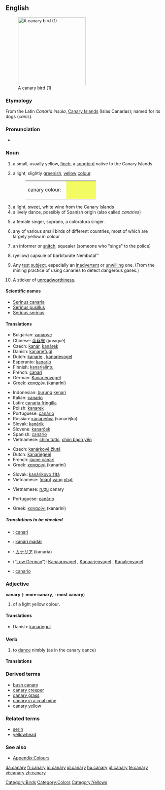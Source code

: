 {{wikipedia}}
==English==
[[Image:Yellow_finch_1.jpg|thumb|right|220px|A canary bird (1)]]

===Etymology===
From the Latin ''Canaria insula'', [[Canary Islands]] (Islas Canarias); named for its dogs (''canis'').

===Pronunciation===
*{{audio|en-us-canary.ogg|Audio (US)}}

===Noun===
{{en-noun|canaries}}

# a small, usually yellow, [[finch]], a [[songbird]] native to the Canary Islands .
# {{colour}} a light, slightly [[green]]ish, [[yellow]] [[colour]].
#: <table><tr><td>canary colour: &nbsp;</td><td bgcolor="#F2FB62" width="80">&nbsp; </td></tr></table>
# a light, sweet, white wine from the Canary Islands
# a lively dance, possibly of Spanish origin (also called ''canaries'')
# {{colloquial}} a female singer, soprano, a coloratura singer.
# any of various small birds of different countries, most of which are largely yellow in colour
# {{slang}} an informer or [[snitch]], squealer (someone who "sings" to the police)
# {{slang}} (yellow) capsule of barbiturate Nembutal™
# {{italbrac|metaphorically}} Any [[test]] [[subject]], especially an [[inadvertent]] or [[unwilling]] one.  (From the mining practice of using canaries to detect dangerous gases.)
# {{context|Australian English|colloquial}} A sticker of [[unroadworthiness]].

====Scientific names====
*[[Serinus canaria]]
*[[Serinus pusillus]]
*[[Serinus serinus]]

====Translations====
{{trans-top|Bird from Canary Islands}}
*Bulgarian: [[кaнaрчe]] {{n}}
*Chinese: [[金丝雀]] (jīnsīquè)
*Czech: [[kanár]], [[kanárek]] {{m}}
*Danish: [[kanariefugl]] {{g|Danish}}
*Dutch: [[kanarie]] {{m}}, [[kanarievogel]] {{m}}
*Esperanto: [[kanario]]
*Finnish: [[kanarialintu]]
*French: [[canari]] {{m}}
*German: [[Kanarienvogel]] {{m}}
*Greek: [[καναρίνι]] (kanaríni) {{n}}
{{trans-mid}}
*Indonesian: [[burung]] [[kenari]]
*Italian: [[canario]] {{m}}
*Latin: [[canaria fringilla]]
*Polish: [[kanarek]] {{m}}
*Portuguese: [[canário]] {{m}}
*Russian: [[кaнaрeйкa]] (kanaréjka) {{f}}
*Slovak: [[kanárik]] {{m}}
*Slovene: [[kanarček]] {{m}}
*Spanish: [[canario]] {{m}}
*Vietnamese: [[chim tước]], [[chim bạch yến]]
{{trans-bottom}}

{{trans-top|Colour}}
*Czech: [[kanárkově žlutá]] {{f}}
*Dutch: [[kanariegeel]] {{n}}
*French: [[jaune canari]] {{m}}
*Greek: [[καναρινί]] (kanariní) {{n}}
{{trans-mid}}
*Slovak: [[kanárikovo žltá]] {{f}}
*Vietnamese: ([[màu]]) [[vàng]] [[nhạt]]
{{trans-bottom}}

{{trans-top|Wine}}
*Vietnamese: [[rượu]] canary
{{trans-mid}}
{{trans-bottom}}

{{trans-top|Dance}}
*Portuguese: [[canário]] {{m}}
{{trans-mid}}
{{trans-bottom}}

{{trans-top|Soprano}}
{{trans-mid}}
{{trans-bottom}}

{{trans-top|Small yellow bird in general}}
*Greek: [[καναρίνι]] (kanaríni) {{n}}
{{trans-mid}}
{{trans-bottom}}

{{trans-top|Squealer}}
{{trans-mid}}
{{trans-bottom}}

{{trans-top|Nembutal-capsule}}
{{trans-mid}}
{{trans-bottom}}

{{trans-top|Test object}}
{{trans-mid}}
{{trans-bottom}}

=====Translations to be checked=====
{{checktrans}}
*{{ttbc|Catalan}}: [[canari]] {{m}}
*{{ttbc|Hungarian}}: [[kanári madár]]
*{{ttbc|Japanese}}: [[カナリア]] (kanaria)
*{{ttbc|Low Saxon}} (“[[Low German]]”): [[Kanaarnvagel]] {{m}}, [[Kanaarjenvagel]] {{m}}, [[Kanaljenvagel]] {{m}}
*{{ttbc|Spanish}}: [[canario]] {{m}}

===Adjective===
'''canary'''  ({{compar}}: '''more canary''', {{superl}}: '''most canary''')

# {{colour}} of a light yellow colour.

====Translations====
{{top}}
*Danish: [[kanariegul]]
{{mid}}
{{bottom}}

===Verb===
{{en-verb|canar|i|ed}}

# {{intransitive}} to [[dance]] nimbly (as in the canary dance)

====Translations====
{{top}}
{{mid}}
{{bottom}}

===Derived terms===
*[[bush canary]]
*[[canary creeper]]
*[[canary grass]]
*[[canary in a coal mine]]
*[[canary yellow]]

===Related terms===
*[[serin]]
*[[yellowhead]]

===See also===
*[[Wiktionary_Appendix:Colours|Appendix:Colours]]

[[Category:Birds]]
[[Category:Colors]]
[[Category:Yellows]]

[[da:canary]]
[[fr:canary]]
[[io:canary]]
[[id:canary]]
[[hu:canary]]
[[pl:canary]]
[[te:canary]]
[[vi:canary]]
[[zh:canary]]